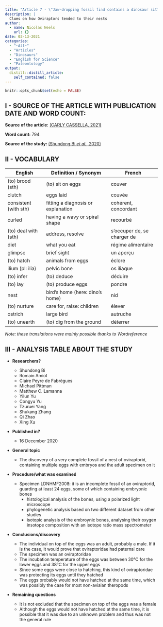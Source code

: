 ```yaml
---
title: "Article 7 - \"Jaw-dropping fossil find contains a dinosaur sitting on an entire clutch of eggs\""
description: |
  Clues on how Oviraptors tended to their nests
author:
  - name: Nicolas Neels
    url: {}
date: 03-13-2021
categories:
  - "~All~"
  - "Articles"
  - "Dinosaurs"
  - "English for Science"
  - "Paleontology"
output:
  distill::distill_article:
    self_contained: false
---
```


```r
knitr::opts_chunk$set(echo = FALSE)
```

## I - SOURCE OF THE ARTICLE WITH PUBLICATION DATE AND WORD COUNT:
__Source of the article:__ [(CARLY CASSELLA, 2021)](https://www.sciencealert.com/fossilized-dinosaur-found-brooding-on-a-nest-of-preserved-eggs-with-actual-embryos-inside)

__Word count:__ 794


__Source of the study:__ [(Shundong Bi *et al.*, 2020)](https://doi.org/10.1016/j.scib.2020.12.018)


## II - VOCABULARY

| English              | Definition / Synonym                | French                     |
|----------------------|-------------------------------------|----------------------------|
| (to) brood (sth)     | (to) sit on eggs                    | couver                     |
| clutch               | eggs laid                           | couvée                     |
| consistent (with sth)| fitting a diagnosis or explanation  | cohérent, concordant       |
| curled               | having a wavy or spiral shape       | recourbé                   |
| (to) deal with (sth) | address, resolve                    | s'occuper de, se charger de|
| diet                 | what you eat                        | régime alimentaire         |
| glimpse              | brief sight                         | un aperçu                  |
| (to) hatch           | animals from eggs                   | éclore                     |
| ilium (pl: ilia)     | pelvic bone                         | os iliaque                 |
| (to) infer           | (to) deduce                         | déduire                    |
| (to) lay             | (to) produce eggs                   | pondre                     |
| nest                 | bird's home (here: dino's home)     | nid                        |
| (to) nurture         | care for, raise: children           | élever                     |
| ostrich              | large bird                          | autruche                   |
| (to) unearth         | (to) dig from the ground            | déterrer                   |

*Note: these translations were mainly possible thanks to Wordreference*

## III - ANALYSIS TABLE ABOUT THE STUDY

* **Researchers?**
    + Shundong Bi
    + Romain Amiot
    + Claire Peyre de Fabrègues
    + Michael Pittman
    + Matthew C. Lamanna
    + Yilun Yu
    + Congyu Yu
    + Tzuruei Yang
    + Shukang Zhang
    + Qi Zhao
    + Xing Xu


* **Published in?**
    + 16 December 2020


* **General topic**
    + The discovery of a very complete fossil of a nest of oviraptorid, containing multiple eggs with embryos and the adult specimen on it

* **Procedure/what was examined**
    + Specimen LDNHMF2008: it is an incomplete fossil of an oviraptorid, guarding at least 24 eggs, some of which containing embryonic bones
        - histological analysis of the bones, using a polarized light microscope
        - phylogenetic analysis based on two different dataset from other studies
        - isotopic analysis of the embroynic bones, analysing their oxygen insotope composition with an isotope ratio mass spectrometer

* **Conclusions/discovery**

    + The individual on top of the eggs was an adult, probably a male. If it is the case, it would prove that oviraptoridae had paternal care
    + The specimen was an oviraptoridae
    + The incubation temperature of the eggs was between 30°C for the lower eggs and 38°C for the upper eggs
    + Since some eggs were close to hatching, this kind of oviraptoridae was protecting its eggs until they hatched
    + The eggs probably would not have hatched at the same time, which was possibly the case for most non-avialan theropods
    
* **Remaining questions**
    + It is not excluded that the specimen on top of the eggs was a female
    + Although the eggs would not have hatched at the same time, it is possible that it was due to an unknown problem and thus was not the general rule
